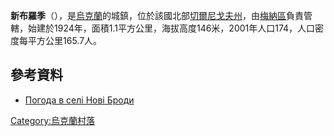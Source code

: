 {{coord|51|34|40|N|32|4|15|E|scale:100000|display=title}}

'''新布羅季'''（{{lang-uk|Нові Броди}}），是[[烏克蘭|烏克蘭]]的城鎮，位於該國北部[[切爾尼戈夫州|切爾尼戈夫州]]，由[[梅納區|梅納區]]負責管轄，始建於1924年，面積1.1平方公里，海拔高度146米，2001年人口174，人口密度每平方公里165.7人。

==參考資料==
* [http://weather.in.ua/ua/chernigovskaja/28145 Погода в селі Нові Броди] {{Wayback|url=http://weather.in.ua/ua/chernigovskaja/28145 |date=20160206081715 }}

{{Ukraine-geo-stub}}
[[Category:烏克蘭村落|Category:烏克蘭村落]]